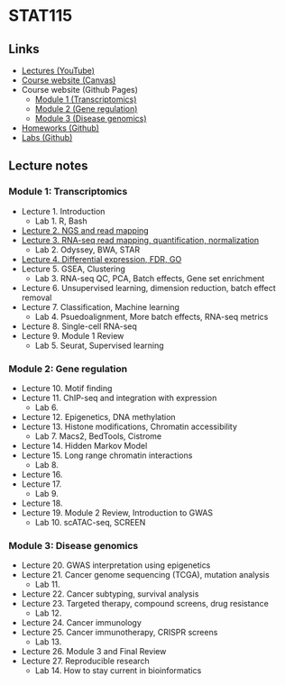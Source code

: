# STAT115

## Links
- [Lectures (YouTube)](https://www.youtube.com/playlist?list=PLeB-Dlq-v6tY3QLdQBA7rwb4a7fK9mLpv)
- [Course website (Canvas)](https://canvas.harvard.edu/courses/21866)
- Course website (Github Pages)
    - [Module 1 (Transcriptomics)](https://liulab-dfci.github.io/resources/html/STAT115_2020_Module1.html)
    - [Module 2 (Gene regulation)](https://liulab-dfci.github.io/resources/html/STAT115_2020_Module2.html)
    - [Module 3 (Disease genomics)](https://liulab-dfci.github.io/resources/html/STAT115_2020_Module3.html)
- [Homeworks (Github)](https://github.com/stat115/Homework_2020)
- [Labs (Github)](https://github.com/stat115/Lab_2020)

## Lecture notes

### Module 1: Transcriptomics
- Lecture 1. Introduction
    - Lab 1. R, Bash
- [Lecture 2. NGS and read mapping](./l2)
- [Lecture 3. RNA-seq read mapping, quantification, normalization](./l3)
    - Lab 2. Odyssey, BWA, STAR
- [Lecture 4. Differential expression, FDR, GO](./l4)
- Lecture 5. GSEA, Clustering
    - Lab 3. RNA-seq QC, PCA, Batch effects, Gene set enrichment
- Lecture 6. Unsupervised learning, dimension reduction, batch effect removal
- Lecture 7. Classification, Machine learning
    - Lab 4. Psuedoalignment, More batch effects, RNA-seq metrics
- Lecture 8. Single-cell RNA-seq
- Lecture 9. Module 1 Review
    - Lab 5. Seurat, Supervised learning

### Module 2: Gene regulation
- Lecture 10. Motif finding
- Lecture 11. ChIP-seq and integration with expression
    - Lab 6.
- Lecture 12. Epigenetics, DNA methylation
- Lecture 13. Histone modifications, Chromatin accessibility
    - Lab 7. Macs2, BedTools, Cistrome
- Lecture 14. Hidden Markov Model
- Lecture 15. Long range chromatin interactions
    - Lab 8.
- Lecture 16.
- Lecture 17.
    - Lab 9.
- Lecture 18.
- Lecture 19. Module 2 Review, Introduction to GWAS
    - Lab 10. scATAC-seq, SCREEN

### Module 3: Disease genomics
- Lecture 20. GWAS interpretation using epigenetics
- Lecture 21. Cancer genome sequencing (TCGA), mutation analysis
    - Lab 11.
- Lecture 22. Cancer subtyping, survival analysis
- Lecture 23. Targeted therapy, compound screens, drug resistance
    - Lab 12.
- Lecture 24. Cancer immunology
- Lecture 25. Cancer immunotherapy, CRISPR screens
    - Lab 13.
- Lecture 26. Module 3 and Final Review
- Lecture 27. Reproducible research
    - Lab 14. How to stay current in bioinformatics